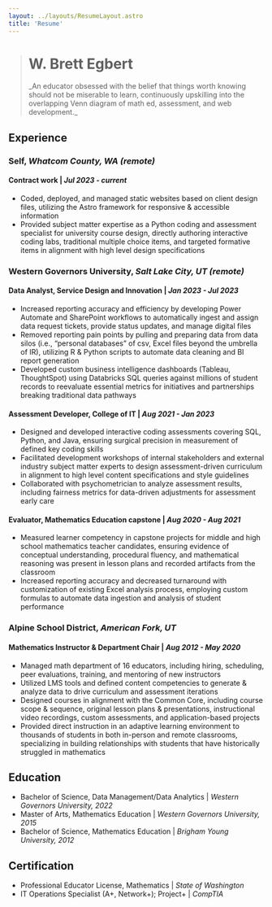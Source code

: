 ```yaml
---
layout: ../layouts/ResumeLayout.astro
title: 'Resume'
---
```



> # W. Brett Egbert
>
> <Social />
> _An educator obsessed with the belief that things worth knowing should not be miserable
> to learn, continuously upskilling into the overlapping Venn diagram of math ed,
> assessment, and web development._

## Experience

### Self, _Whatcom County, WA (remote)_

#### Contract work | _Jul 2023 - current_

- Coded, deployed, and managed static websites based on client design files, utilizing the Astro framework for responsive & accessible information
- Provided subject matter expertise as a Python coding and assessment specialist for university course design, directly authoring interactive coding labs, traditional multiple choice items, and targeted formative items in alignment with high level design specifications

### Western Governors University, _Salt Lake City, UT (remote)_

#### Data Analyst, Service Design and Innovation | _Jan 2023 - Jul 2023_

- Increased reporting accuracy and efficiency by developing Power Automate and SharePoint workflows to automatically ingest and assign data request tickets, provide status updates, and manage digital files
- Removed reporting pain points by pulling and preparing data from data silos (i.e., “personal databases” of csv, Excel files beyond the umbrella of IR), utilizing R & Python scripts to automate data cleaning and BI report generation
- Developed custom business intelligence dashboards (Tableau, ThoughtSpot) using Databricks SQL queries against millions of student records to reevaluate essential metrics for initiatives and partnerships breaking traditional data pathways

#### Assessment Developer, College of IT | _Aug 2021 - Jan 2023_

- Designed and developed interactive coding assessments covering SQL, Python, and Java, ensuring surgical precision in measurement of defined key coding skills
- Facilitated development workshops of internal stakeholders and external industry subject matter experts to design assessment-driven curriculum in alignment to high level content specifications and style guidelines
- Collaborated with psychometrician to analyze assessment results, including fairness metrics for data-driven adjustments for assessment early care

#### Evaluator, Mathematics Education capstone | _Aug 2020 - Aug 2021_

- Measured learner competency in capstone projects for middle and high school mathematics teacher candidates, ensuring evidence of conceptual understanding, procedural fluency, and mathematical reasoning was present in lesson plans and recorded artifacts from the classroom
- Increased reporting accuracy and decreased turnaround with customization of existing Excel analysis process, employing custom formulas to automate data ingestion and analysis of student performance

### Alpine School District, _American Fork, UT_

#### Mathematics Instructor & Department Chair | _Aug 2012 - May 2020_

- Managed math department of 16 educators, including hiring, scheduling, peer evaluations, training, and mentoring of new instructors
- Utilized LMS tools and defined content competencies to generate & analyze data to drive curriculum and assessment iterations
- Designed courses in alignment with the Common Core, including course scope & sequence, original lesson plans & presentations, instructional video recordings, custom assessments, and application-based projects
- Provided direct instruction in an adaptive learning environment to thousands of students in both in-person and remote classrooms, specializing in building relationships with students that have historically struggled in mathematics

## Education

- Bachelor of Science, Data Management/Data Analytics | _Western Governors University, 2022_
- Master of Arts, Mathematics Education | _Western Governors University, 2015_
- Bachelor of Science, Mathematics Education | _Brigham Young University, 2012_

## Certification

- Professional Educator License, Mathematics | _State of Washington_
- IT Operations Specialist (A+, Network+); Project+ | _CompTIA_
